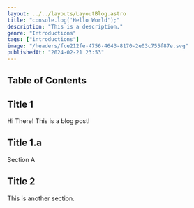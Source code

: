 ```yaml
---
layout: ../../layouts/LayoutBlog.astro
title: "console.log('Hello World');"
description: "This is a description."
genre: "Introductions"
tags: ["introductions"]
image: "/headers/fce212fe-4756-4643-8170-2e03c755f87e.svg"
publishedAt: "2024-02-21 23:53"
---
```


## Table of Contents 

## Title 1

Hi There! This is a blog post!

## Title 1.a

Section A

## Title 2

This is another section.
